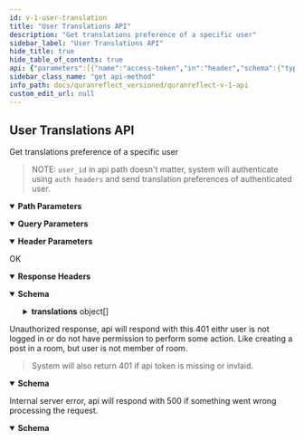 ```yaml
---
id: v-1-user-translation
title: "User Translations API"
description: "Get translations preference of a specific user"
sidebar_label: "User Translations API"
hide_title: true
hide_table_of_contents: true
api: {"parameters":[{"name":"access-token","in":"header","schema":{"type":"string"},"description":"user access token","required":true},{"name":"client","in":"header","schema":{"type":"string"},"description":"client access token","required":true},{"name":"expiry","in":"header","schema":{"type":"string"},"example":"1531315250","description":"timestamp of token expiry","required":true},{"name":"token-type","in":"header","schema":{"type":"string"},"example":"Bearer","description":"access token type","required":true},{"name":"uid","in":"header","schema":{"type":"string"},"example":"user@quranreflect.com","description":"user uid","required":true},{"name":"client_auth_token","in":"query","required":true,"schema":{"type":"string"},"description":"Client API token"},{"schema":{"type":"string"},"name":"user_id","in":"path","required":true,"description":"user id"}],"responses":{"200":{"description":"OK","headers":{},"content":{"application/json":{"schema":{"type":"object","properties":{"success":{"type":"boolean"},"translations":{"type":"array","items":{"type":"object","properties":{"id":{"type":"integer"},"name":{"type":"string"},"created_at":{"type":"string"},"updated_at":{"type":"string"},"language_id":{"type":"integer"},"default":{"type":"boolean"}}}}},"x-examples":{"Example 1":{"success":true,"translations":[{"id":10,"name":"Urdu","created_at":"2021-11-16T17:52:31.000Z","updated_at":"2021-11-16T17:52:31.000Z","language_id":5,"default":true},{"id":8,"name":"Arabic Tashkeel","created_at":"2018-05-02T22:02:19.000Z","updated_at":"2018-11-18T13:54:16.000Z","language_id":1,"default":true},{"id":1,"name":"Arabic","created_at":"2016-11-19T19:58:34.000Z","updated_at":"2018-11-18T13:54:03.000Z","language_id":1,"default":false}]}}},"example":{"success":true,"translations":[{"id":1,"name":"Arabic","created_at":"2016-11-19T19:58:34.000Z","updated_at":"2017-02-07T11:07:17.000Z","language_id":1,"default":true},{"id":5,"name":"Saheeh International","created_at":"2017-02-07T08:42:38.000Z","updated_at":"2017-02-07T09:13:01.000Z","language_id":2,"default":true}]},"examples":{"Example 1":{"value":{"success":true,"translations":[{"id":0,"name":"Urdu","created_at":"2021-11-16T17:52:31.000Z","updated_at":"2021-11-16T17:52:31.000Z","language_id":5,"default":true}]}}}}}},"401":{"description":"Unauthorized response, api will respond with this 401 eithr user is not logged in or do not have permission to perform some action. Like creating a post in a room, but user is not member of room.\n\n> System will also return 401 if api token is missing or invlaid.","content":{"application/json":{"schema":{"type":"object","x-examples":{"Example 1":{"errors":["You need to sign in or sign up before continuing."]}},"properties":{"errors":{"type":"array","items":{"type":"string"}},"status":{"type":"integer","default":401},"success":{"type":"boolean","default":false}}},"examples":{"not logged in":{"value":{"errors":["You need to sign in or sign up before continuing."],"success":false}},"missing or invalid api key":{"value":{"message":"You don't have permission!","status":401,"success":false}}}}}},"500":{"description":"Internal server error, api will respond with 500 if something went wrong processing the request.","content":{"application/json":{"schema":{"type":"object","properties":{"success":{"type":"boolean","default":false},"message":{"type":"string","default":"internal server error","description":"error message"}},"required":["success","message"]}}}}},"tags":["Users"],"operationId":"v1-user-translation","description":"Get translations preference of a specific user\n\n\n> NOTE: `user_id` in api path doesn't matter, system will authenticate using `auth headers` and send translation preferences of authenticated user.","method":"get","path":"/v1/users/{user_id}/get_user_translations","servers":[{"url":"https://quranreflect.com","description":"Production"}],"securitySchemes":{"apikey":{"name":"client_auth_token","type":"apiKey","in":"query"}},"info":{"title":"QuranReflect V1 API","description":"QuranReflect V1 APIs allows your app to interact with https://quranreflect.com resources. \n\n ## Getting started \n\n Our APIs are not public and require an API key. Please contact us via email `amer@qreflect.com` to get yours. \n\n ## User-specific APIs  \n\n All user-specific APIs (For example [Creating a post](/operations/post-create)) require the following headers:  \n\n - `access-token` the user access token, this token can be changed with every request. \n\n - `token-type`  value should always be `Bearer`. \n\n - `client` the client token, this too can be changed with every request. \n\n - `expiry` unix timestamp (in seconds) to indicate when access token will expire. \n\n - `uid` user's unique identifier. \n\n - `Authorization`: complete authorization header. Sample value `Bearer eyJhY2Nlc3MtdG9rZW4iOiJ4cjBrb3g1eXdVM3JrelVMZjhVUzlBIiwidG9rZW4tdHlwZSI6IkJlYXJlciIsImNsaWVudCI6IkpQeFJCRTloVmRBbDlTX1BVdEhJN2ciLCJleHBpcnkiOiIxNzA1OTQwNTQ3IiwidWlkIjoiYW1lci5hYmJhc0BtYWlsaW5hdG9yLmNvbSJ9`. \n\n The values of `access-token`, `client`, `expiry`, and `uid` headers will be returned in the response of [User Sign in API](/operations/user-signin).","version":"1.0.0"},"postman":{"name":"User Translations API","description":{"content":"Get translations preference of a specific user\n\n\n> NOTE: `user_id` in api path doesn't matter, system will authenticate using `auth headers` and send translation preferences of authenticated user.","type":"text/plain"},"url":{"path":["v1","users",":user_id","get_user_translations"],"host":["{{baseUrl}}"],"query":[{"disabled":false,"description":{"content":"(Required) Client API token","type":"text/plain"},"key":"client_auth_token","value":""}],"variable":[{"disabled":false,"description":{"content":"(Required) user id","type":"text/plain"},"type":"any","value":"","key":"user_id"}]},"header":[{"disabled":false,"description":{"content":"(Required) user access token","type":"text/plain"},"key":"access-token","value":""},{"disabled":false,"description":{"content":"(Required) client access token","type":"text/plain"},"key":"client","value":""},{"disabled":false,"description":{"content":"(Required) timestamp of token expiry","type":"text/plain"},"key":"expiry","value":""},{"disabled":false,"description":{"content":"(Required) access token type","type":"text/plain"},"key":"token-type","value":""},{"disabled":false,"description":{"content":"(Required) user uid","type":"text/plain"},"key":"uid","value":""},{"key":"Accept","value":"application/json"}],"method":"GET"}}
sidebar_class_name: "get api-method"
info_path: docs/quranreflect_versioned/quranreflect-v-1-api
custom_edit_url: null
---
```



## User Translations API



Get translations preference of a specific user


> NOTE: `user_id` in api path doesn't matter, system will authenticate using `auth headers` and send translation preferences of authenticated user.

<details style={{"marginBottom":"1rem"}} data-collapsed={false} open={true}><summary style={{}}><strong>Path Parameters</strong></summary><div><ul><ParamsItem className={"paramsItem"} param={{"schema":{"type":"string"},"name":"user_id","in":"path","required":true,"description":"user id"}}></ParamsItem></ul></div></details><details style={{"marginBottom":"1rem"}} data-collapsed={false} open={true}><summary style={{}}><strong>Query Parameters</strong></summary><div><ul><ParamsItem className={"paramsItem"} param={{"name":"client_auth_token","in":"query","required":true,"schema":{"type":"string"},"description":"Client API token"}}></ParamsItem></ul></div></details><details style={{"marginBottom":"1rem"}} data-collapsed={false} open={true}><summary style={{}}><strong>Header Parameters</strong></summary><div><ul><ParamsItem className={"paramsItem"} param={{"name":"access-token","in":"header","schema":{"type":"string"},"description":"user access token","required":true}}></ParamsItem><ParamsItem className={"paramsItem"} param={{"name":"client","in":"header","schema":{"type":"string"},"description":"client access token","required":true}}></ParamsItem><ParamsItem className={"paramsItem"} param={{"name":"expiry","in":"header","schema":{"type":"string"},"example":"1531315250","description":"timestamp of token expiry","required":true}}></ParamsItem><ParamsItem className={"paramsItem"} param={{"name":"token-type","in":"header","schema":{"type":"string"},"example":"Bearer","description":"access token type","required":true}}></ParamsItem><ParamsItem className={"paramsItem"} param={{"name":"uid","in":"header","schema":{"type":"string"},"example":"user@quranreflect.com","description":"user uid","required":true}}></ParamsItem></ul></div></details><div><ApiTabs><TabItem label={"200"} value={"200"}><div>

OK

</div><details style={{"textAlign":"left","marginBottom":"1rem"}} data-collaposed={true} open={false}><summary style={{}}><strong>Response Headers</strong></summary><ul style={{"marginLeft":"1rem"}}></ul></details><div><MimeTabs schemaType={"response"}><TabItem label={"application/json"} value={"application/json"}><SchemaTabs><TabItem label={"Schema"} value={"Schema"}><details style={{}} data-collapsed={false} open={true}><summary style={{"textAlign":"left"}}><strong>Schema</strong></summary><div style={{"textAlign":"left","marginLeft":"1rem"}}></div><ul style={{"marginLeft":"1rem"}}><SchemaItem collapsible={false} name={"success"} required={false} schemaName={"boolean"} qualifierMessage={undefined} schema={{"type":"boolean"}}></SchemaItem><SchemaItem collapsible={true} className={"schemaItem"}><details style={{}}><summary style={{}}><strong>translations</strong><span style={{"opacity":"0.6"}}> object[]</span></summary><div style={{"marginLeft":"1rem"}}><li><div style={{"fontSize":"var(--ifm-code-font-size)","opacity":"0.6","marginLeft":"-.5rem","paddingBottom":".5rem"}}>Array [</div></li><SchemaItem collapsible={false} name={"id"} required={false} schemaName={"integer"} qualifierMessage={undefined} schema={{"type":"integer"}}></SchemaItem><SchemaItem collapsible={false} name={"name"} required={false} schemaName={"string"} qualifierMessage={undefined} schema={{"type":"string"}}></SchemaItem><SchemaItem collapsible={false} name={"created_at"} required={false} schemaName={"string"} qualifierMessage={undefined} schema={{"type":"string"}}></SchemaItem><SchemaItem collapsible={false} name={"updated_at"} required={false} schemaName={"string"} qualifierMessage={undefined} schema={{"type":"string"}}></SchemaItem><SchemaItem collapsible={false} name={"language_id"} required={false} schemaName={"integer"} qualifierMessage={undefined} schema={{"type":"integer"}}></SchemaItem><SchemaItem collapsible={false} name={"default"} required={false} schemaName={"boolean"} qualifierMessage={undefined} schema={{"type":"boolean"}}></SchemaItem><li><div style={{"fontSize":"var(--ifm-code-font-size)","opacity":"0.6","marginLeft":"-.5rem"}}>]</div></li></div></details></SchemaItem></ul></details></TabItem><TabItem label={"Example (from schema)"} value={"Example (from schema)"}><ResponseSamples responseExample={"{\n  \"success\": true,\n  \"translations\": [\n    {\n      \"id\": 0,\n      \"name\": \"string\",\n      \"created_at\": \"string\",\n      \"updated_at\": \"string\",\n      \"language_id\": 0,\n      \"default\": true\n    }\n  ]\n}"} language={"json"}></ResponseSamples></TabItem><TabItem label={"Example 1"} value={"Example 1"}><ResponseSamples responseExample={"{\n  \"success\": true,\n  \"translations\": [\n    {\n      \"id\": 0,\n      \"name\": \"Urdu\",\n      \"created_at\": \"2021-11-16T17:52:31.000Z\",\n      \"updated_at\": \"2021-11-16T17:52:31.000Z\",\n      \"language_id\": 5,\n      \"default\": true\n    }\n  ]\n}"} language={"json"}></ResponseSamples></TabItem><TabItem label={"Example"} value={"Example"}><ResponseSamples responseExample={"{\n  \"success\": true,\n  \"translations\": [\n    {\n      \"id\": 1,\n      \"name\": \"Arabic\",\n      \"created_at\": \"2016-11-19T19:58:34.000Z\",\n      \"updated_at\": \"2017-02-07T11:07:17.000Z\",\n      \"language_id\": 1,\n      \"default\": true\n    },\n    {\n      \"id\": 5,\n      \"name\": \"Saheeh International\",\n      \"created_at\": \"2017-02-07T08:42:38.000Z\",\n      \"updated_at\": \"2017-02-07T09:13:01.000Z\",\n      \"language_id\": 2,\n      \"default\": true\n    }\n  ]\n}"} language={"json"}></ResponseSamples></TabItem></SchemaTabs></TabItem></MimeTabs></div></TabItem><TabItem label={"401"} value={"401"}><div>

Unauthorized response, api will respond with this 401 eithr user is not logged in or do not have permission to perform some action. Like creating a post in a room, but user is not member of room.

> System will also return 401 if api token is missing or invlaid.

</div><div><MimeTabs schemaType={"response"}><TabItem label={"application/json"} value={"application/json"}><SchemaTabs><TabItem label={"Schema"} value={"Schema"}><details style={{}} data-collapsed={false} open={true}><summary style={{"textAlign":"left"}}><strong>Schema</strong></summary><div style={{"textAlign":"left","marginLeft":"1rem"}}></div><ul style={{"marginLeft":"1rem"}}><SchemaItem collapsible={false} name={"errors"} required={false} schemaName={"string[]"} qualifierMessage={undefined} schema={{"type":"array","items":{"type":"string"}}}></SchemaItem><SchemaItem collapsible={false} name={"status"} required={false} schemaName={"integer"} qualifierMessage={undefined} schema={{"type":"integer","default":401}}></SchemaItem><SchemaItem collapsible={false} name={"success"} required={false} schemaName={"boolean"} qualifierMessage={undefined} schema={{"type":"boolean","default":false}}></SchemaItem></ul></details></TabItem><TabItem label={"Example (from schema)"} value={"Example (from schema)"}><ResponseSamples responseExample={"{\n  \"errors\": [\n    \"string\"\n  ],\n  \"status\": 401,\n  \"success\": false\n}"} language={"json"}></ResponseSamples></TabItem><TabItem label={"not logged in"} value={"not logged in"}><ResponseSamples responseExample={"{\n  \"errors\": [\n    \"You need to sign in or sign up before continuing.\"\n  ],\n  \"success\": false\n}"} language={"json"}></ResponseSamples></TabItem><TabItem label={"missing or invalid api key"} value={"missing or invalid api key"}><ResponseSamples responseExample={"{\n  \"message\": \"You don't have permission!\",\n  \"status\": 401,\n  \"success\": false\n}"} language={"json"}></ResponseSamples></TabItem></SchemaTabs></TabItem></MimeTabs></div></TabItem><TabItem label={"500"} value={"500"}><div>

Internal server error, api will respond with 500 if something went wrong processing the request.

</div><div><MimeTabs schemaType={"response"}><TabItem label={"application/json"} value={"application/json"}><SchemaTabs><TabItem label={"Schema"} value={"Schema"}><details style={{}} data-collapsed={false} open={true}><summary style={{"textAlign":"left"}}><strong>Schema</strong></summary><div style={{"textAlign":"left","marginLeft":"1rem"}}></div><ul style={{"marginLeft":"1rem"}}><SchemaItem collapsible={false} name={"success"} required={true} schemaName={"boolean"} qualifierMessage={undefined} schema={{"type":"boolean","default":false}}></SchemaItem><SchemaItem collapsible={false} name={"message"} required={true} schemaName={"string"} qualifierMessage={undefined} schema={{"type":"string","default":"internal server error","description":"error message"}}></SchemaItem></ul></details></TabItem><TabItem label={"Example (from schema)"} value={"Example (from schema)"}><ResponseSamples responseExample={"{\n  \"success\": false,\n  \"message\": \"internal server error\"\n}"} language={"json"}></ResponseSamples></TabItem></SchemaTabs></TabItem></MimeTabs></div></TabItem></ApiTabs></div>
      